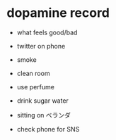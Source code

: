 # dopamine record

- what feels good/bad

- twitter on phone
- smoke
- clean room
- use perfume
- drink sugar water
- sitting on ベランダ
- check phone for SNS

